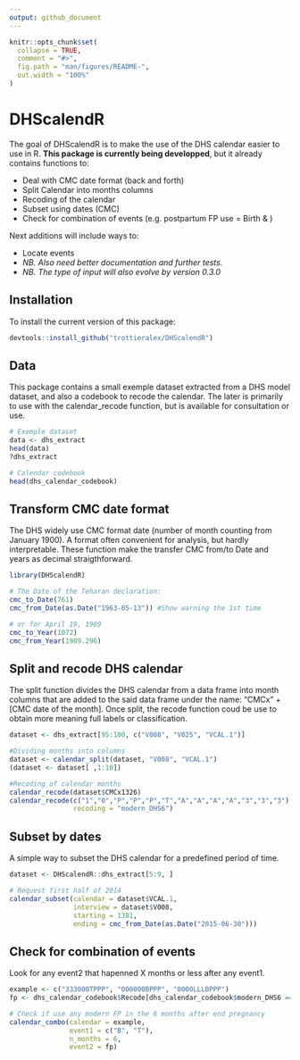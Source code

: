 ```yaml
---
output: github_document
---
```


<!-- README.md is generated from README.Rmd. Please edit that file -->

```r
knitr::opts_chunk$set(
  collapse = TRUE,
  comment = "#>",
  fig.path = "man/figures/README-",
  out.width = "100%"
)
```
# DHScalendR

<!-- badges: start -->
<!-- badges: end -->

The goal of DHScalendR is to make the use of the DHS calendar easier to use in R. **This package is currently being developped**, but it already contains functions to:

* Deal with CMC date format (back and forth)
* Split Calendar into months columns
* Recoding of the calendar
* Subset using dates (CMC)
* Check for combination of events (e.g. postpartum FP use = Birth & )

Next additions will include ways to:

* Locate events
* *NB. Also need better documentation and further tests.*
* *NB. The type of input will also evolve by version 0.3.0*


## Installation

<!-- You can install the released version of DHScalendR from [CRAN](https://CRAN.R-project.org) with: -->

To install the current version of this package:

```r
devtools::install_github("trottieralex/DHScalendR")
```


## Data

This package contains a small exemple dataset extracted from a DHS model dataset, and also a codebook to recode the calendar. The later is primarily to use with the calendar_recode function, but is available for consultation or use.

```r
# Exemple dataset
data <- dhs_extract
head(data)
?dhs_extract

# Calendar codebook
head(dhs_calendar_codebook)
```


## Transform CMC date format

The DHS widely use CMC format date (number of month counting from January 1900). A format often convenient for analysis, but hardly interpretable. These function make the transfer CMC from/to Date and years as decimal straigthforward. 

```r
library(DHScalendR)

# The Date of the Teharan declaration:
cmc_to_Date(761)
cmc_from_Date(as.Date("1963-05-13")) #Show warning the 1st time

# or for April 19, 1989
cmc_to_Year(1072)
cmc_from_Year(1989.296)

```


## Split and recode DHS calendar

The split function divides the DHS calendar from a data frame into month columns that are added to the said data frame under the name: "CMCx" + [CMC date of the month].
Once split, the recode function coud be use to obtain more meaning full labels or classification.
```r
dataset <- dhs_extract[95:100, c("V008", "V025", "VCAL.1")]

#Dividing months into columns
dataset <- calendar_split(dataset, "V008", "VCAL.1")
(dataset <- dataset[ ,1:10])

#Recoding of calendar months
calendar_recode(dataset$CMCx1326)
calendar_recode(c("1","0","P","P","P","T","A","A","A","A","3","3","3"), 
                recoding = "modern_DHS6")

```

## Subset by dates

A simple way to subset the DHS calendar for a predefined period of time.

```r

dataset <- DHScalendR::dhs_extract[5:9, ]

# Request first half of 2014
calendar_subset(calendar = dataset$VCAL.1, 
                interview = dataset$V008, 
                starting = 1381, 
                ending = cmc_from_Date(as.Date("2015-06-30")))

```


## Check for combination of events

Look for any event2 that hapenned X months or less after any event1.

```r

example <- c("333000TPPP", "000000BPPP", "0000LLLBPPP")
fp <- dhs_calendar_codebook$Recode[dhs_calendar_codebook$modern_DHS6 == "Modern"]

# Check if use any modern FP in the 6 months after end pregnancy
calendar_combo(calendar = example, 
               event1 = c("B", "T"), 
               n_months = 6,
               event2 = fp) 
```

